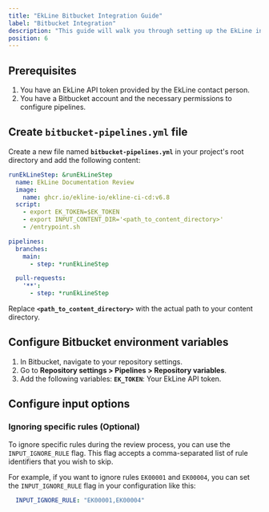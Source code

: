 ```yaml
---
title: "EkLine Bitbucket Integration Guide"
label: "Bitbucket Integration"
description: "This guide will walk you through setting up the EkLine integration with Bitbucket."
position: 6
---
```


## Prerequisites

1. You have an EkLine API token provided by the EkLine contact person.
2. You have a Bitbucket account and the necessary permissions to configure pipelines.

## Create `bitbucket-pipelines.yml` file

Create a new file named **`bitbucket-pipelines.yml`** in your project's root directory and add the following content:

```yaml
runEkLineStep: &runEkLineStep
  name: EkLine Documentation Review
  image:
    name: ghcr.io/ekline-io/ekline-ci-cd:v6.8
  script:
    - export EK_TOKEN=$EK_TOKEN
    - export INPUT_CONTENT_DIR='<path_to_content_directory>'
    - /entrypoint.sh

pipelines:
  branches:
    main:
      - step: *runEkLineStep

  pull-requests:
    '**':
      - step: *runEkLineStep
```

Replace **`<path_to_content_directory>`** with the actual path to your content directory.

## Configure Bitbucket environment variables

1. In Bitbucket, navigate to your repository settings.
2. Go to **Repository settings > Pipelines > Repository variables**.
3. Add the following variables:
    **`EK_TOKEN`**: Your EkLine API token.

## Configure input options

### Ignoring specific rules (Optional)

To ignore specific rules during the review process, you can use the `INPUT_IGNORE_RULE` flag. This flag accepts a comma-separated list of rule identifiers that you wish to skip.

For example, if you want to ignore rules `EK00001` and `EK00004`, you can set the `INPUT_IGNORE_RULE` flag in your configuration like this:

```yaml
  INPUT_IGNORE_RULE: "EK00001,EK00004"
